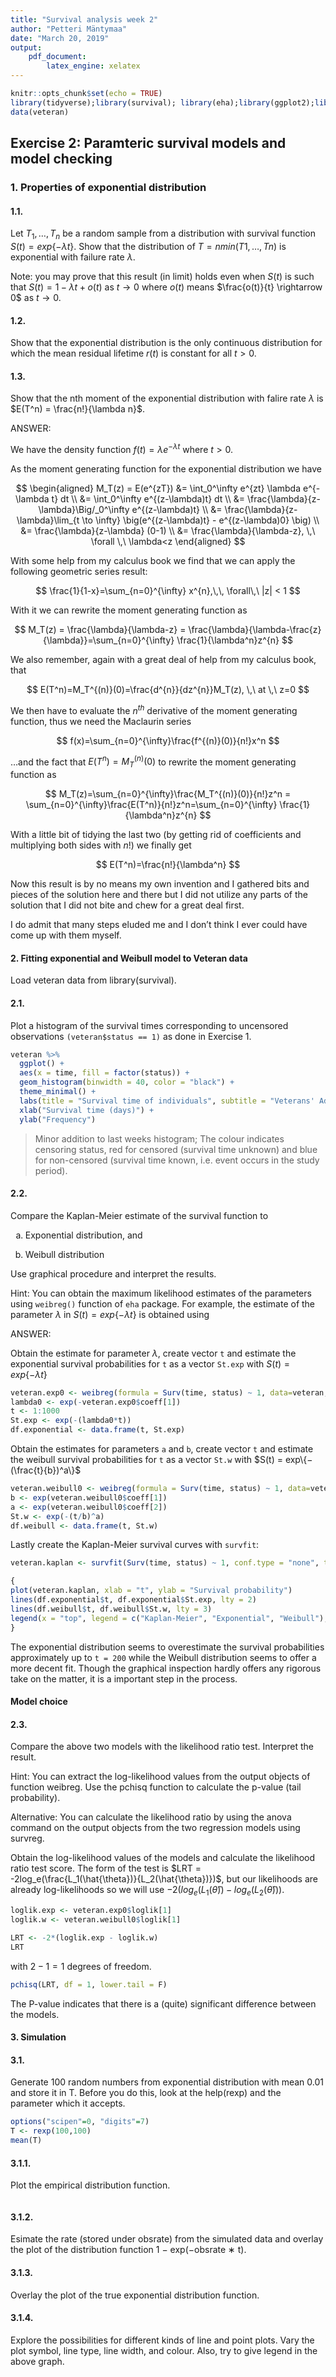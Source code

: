 ```yaml
---
title: "Survival analysis week 2"
author: "Petteri Mäntymaa"
date: "March 20, 2019"
output:
    pdf_document:
        latex_engine: xelatex
---
```


```r
knitr::opts_chunk$set(echo = TRUE)
library(tidyverse);library(survival); library(eha);library(ggplot2);library(tinytex);
data(veteran)
```

## Exercise 2: Paramteric survival models and model checking

### 1. Properties of exponential distribution
#### 1.1. 

Let $T_{1},\dots, T_{n}$ be a random sample from a distribution with survival function $S(t) = exp\{−\lambda t\}$. Show that the distribution of $T = nmin(T1,\dots, Tn)$ is exponential with failure rate $\lambda$.

Note: you may prove that this result (in limit) holds even when $S(t)$ is such that $S(t) = 1 − \lambda t + o(t)$ as $t \rightarrow 0$ where $o(t)$ means $\frac{o(t)}{t} \rightarrow 0$ as $t \rightarrow 0$.

#### 1.2.

Show that the exponential distribution is the only continuous distribution for which the mean residual lifetime $r(t)$ is constant for all $t > 0$.

#### 1.3.

Show that the nth moment of the exponential distribution with falire rate $\lambda$ is $E(T^n) = \frac{n!}{\lambda n}$.

ANSWER:

We have the density function $f(t)=\lambda e^{-\lambda t}$ where $t>0$.

As the moment generating function for the exponential distribution we have

$$
\begin{aligned}
M_T(z) = E(e^{zT}) &= \int_0^\infty e^{zt} \lambda e^{-\lambda t} dt \\
                   &= \int_0^\infty e^{(z-\lambda)t} dt \\
                   &= \frac{\lambda}{z-\lambda}\Big/_0^\infty e^{(z-\lambda)t} \\
                   &= \frac{\lambda}{z-\lambda}\lim_{t \to \infty} \big(e^{(z-\lambda)t} - e^{(z-\lambda)0} \big) \\
                   &= \frac{\lambda}{z-\lambda} (0-1) \\
                   &= \frac{\lambda}{\lambda-z}, \,\ \forall \,\ \lambda<z 
\end{aligned}
$$

With some help from my calculus book we find that we can apply the following geometric series result:

$$
\frac{1}{1-x}=\sum_{n=0}^{\infty} x^{n},\,\, \forall\,\  |z| < 1
$$

With it we can rewrite the moment generating function as

$$
M_T(z) = \frac{\lambda}{\lambda-z} = \frac{\lambda}{\lambda-\frac{z}{\lambda}}=\sum_{n=0}^{\infty} \frac{1}{\lambda^n}z^{n}
$$

We also remember, again with a great deal of help from my calculus book, that 

$$
E(T^n)=M_T^{(n)}(0)=\frac{d^{n}}{dz^{n}}M_T(z), \,\ at \,\ z=0
$$

We then have to evaluate the $n^{th}$ derivative of the moment generating function, thus we need the Maclaurin series

$$
f(x)=\sum_{n=0}^{\infty}\frac{f^{(n)}(0)}{n!}x^n
$$

...and the fact that $E(T^n)=M_T^{(n)}(0)$ to rewrite the moment generating function as

$$
M_T(z)=\sum_{n=0}^{\infty}\frac{M_T^{(n)}(0)}{n!}z^n = \sum_{n=0}^{\infty}\frac{E(T^n)}{n!}z^n=\sum_{n=0}^{\infty} \frac{1}{\lambda^n}z^{n}
$$

With a little bit of tidying the last two (by getting rid of coefficients and multiplying both sides with $n!$) we finally get 

$$
E(T^n)=\frac{n!}{\lambda^n}
$$

Now this result is by no means my own invention and I gathered bits and pieces of the solution here and there but I did not utilize any parts of the solution that I did not bite and chew for a great deal first.

I do admit that many steps eluded me and I don't think I ever could have come up with them myself.

#### 2. Fitting exponential and Weibull model to Veteran data

Load veteran data from library(survival).

#### 2.1.

Plot a histogram of the survival times corresponding to uncensored observations `(veteran$status == 1)` as done in Exercise 1.

```r
veteran %>%
  ggplot() +
  aes(x = time, fill = factor(status)) +
  geom_histogram(binwidth = 40, color = "black") +
  theme_minimal() +
  labs(title = "Survival time of individuals", subtitle = "Veterans' Administration Lung Cancer study") +
  xlab("Survival time (days)") +
  ylab("Frequency")
```

> Minor addition to last weeks histogram; The colour indicates censoring status, red for censored (survival time unknown) and blue for non-censored (survival time known, i.e. event occurs in the study period).

#### 2.2.

Compare the Kaplan-Meier estimate of the survival function to

(a) Exponential distribution, and

(b) Weibull distribution

Use graphical procedure and interpret the results.

Hint: You can obtain the maximum likelihood estimates of the parameters using `weibreg()` function of `eha` package. For example, the estimate of the parameter $\lambda$ in $S(t) = exp\{−\lambda t\}$ is obtained using

ANSWER:

Obtain the estimate for parameter $\lambda$, create vector `t` and estimate the exponential survival probabilities for `t` as a vector `St.exp` with $S(t) = exp\{−\lambda t\}$
```r
veteran.exp0 <- weibreg(formula = Surv(time, status) ~ 1, data=veteran, shape=1)
lambda0 <- exp(-veteran.exp0$coeff[1])
t <- 1:1000
St.exp <- exp(-(lambda0*t))
df.exponential <- data.frame(t, St.exp)
```

Obtain the estimates for parameters `a` and `b`, create vector `t` and estimate the weibull survival probabilities for `t` as a vector `St.w` with $S(t) = exp\{−(\frac{t}{b})^a\}$
```r
veteran.weibull0 <- weibreg(formula = Surv(time, status) ~ 1, data=veteran)
b <- exp(veteran.weibull0$coeff[1])
a <- exp(veteran.weibull0$coeff[2])
St.w <- exp(-(t/b)^a)
df.weibull <- data.frame(t, St.w)
```

Lastly create the Kaplan-Meier survival curves with `survfit`: 
```r
veteran.kaplan <- survfit(Surv(time, status) ~ 1, conf.type = "none", type = "kaplan-meier", data = veteran)
```

```r
{
plot(veteran.kaplan, xlab = "t", ylab = "Survival probability")
lines(df.exponential$t, df.exponential$St.exp, lty = 2)
lines(df.weibull$t, df.weibull$St.w, lty = 3)
legend(x = "top", legend = c("Kaplan-Meier", "Exponential", "Weibull"), lty = c(1,2,3),bty = "n")
}
```

The exponential distribution seems to overestimate the survival probabilities approximately up to `t = 200` while the Weibull distribution seems to offer a more decent fit. Though the graphical inspection hardly offers any rigorous take on the matter, it is a important step in the process.


#### Model choice
#### 2.3.

Compare the above two models with the likelihood ratio test. Interpret the result.

Hint: You can extract the log-likelihood values from the output objects of function weibreg. Use the pchisq function to calculate the p-value (tail probability).

Alternative: You can calculate the likelihood ratio by using the anova command on the output objects from the two regression models using survreg.

Obtain the log-likelihood values of the models and calculate the likelihood ratio test score. The form of the test is $LRT = -2log_e(\frac{L_1(\hat{\theta})}{L_2(\hat{\theta})})$, but our likelihoods are already log-likelihoods so we will use $-2(log_e(L_1(\hat{\theta}))-log_e(L_2(\hat{\theta})))$.

```r
loglik.exp <- veteran.exp0$loglik[1]
loglik.w <- veteran.weibull0$loglik[1]

LRT <- -2*(loglik.exp - loglik.w)
LRT
```
 with $2 - 1 = 1$ degrees of freedom.

```r
pchisq(LRT, df = 1, lower.tail = F)
```

The P-value indicates that there is a (quite) significant difference between the models. 

#### 3. Simulation
#### 3.1.

Generate 100 random numbers from exponential distribution with mean 0.01 and store it in T. Before you do this, look at the help(rexp) and the parameter which it accepts.

```r
options("scipen"=0, "digits"=7)
T <- rexp(100,100)
mean(T)
```

#### 3.1.1.

Plot the empirical distribution function.

```r

```

#### 3.1.2.

Esimate the rate (stored under obsrate) from the simulated data and overlay the plot of the distribution function 1 − exp(−obsrate ∗ t).

#### 3.1.3.

Overlay the plot of the true exponential distribution function.

#### 3.1.4.

Explore the possibilities for different kinds of line and point plots. Vary the plot symbol, line type, line width, and colour. Also, try to give legend in the above graph.


